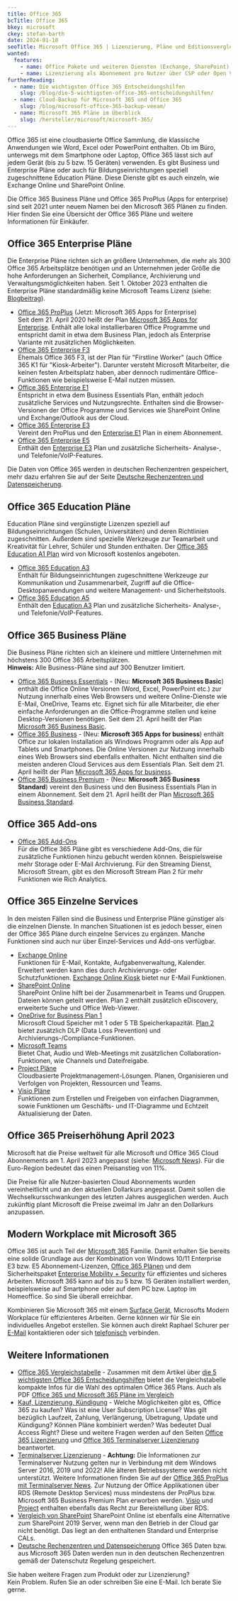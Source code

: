 ```yaml
---
title: Office 365
bcTitle: Office 365
bkey: microsoft
ckey: stefan-barth
date: 2024-01-10
seoTitle: Microsoft Office 365 | Lizenzierung, Pläne und Editionsvergleich
wanted:
  features:
    - name: Office Pakete und weiteren Diensten (Exchange, SharePoint) aus der Microsoft Office 365 Cloud
    - name: Lizenzierung als Abonnement pro Nutzer über CSP oder Open Value
furtherReading:
  - name: Die wichtigsten Office 365 Entscheidungshilfen
    slug: /blog/die-5-wichtigsten-office-365-entscheidungshilfen/
  - name: Cloud-Backup für Microsoft 365 und Office 365
    slug: /blog/microsoft-office-365-backup-veeam/
  - name: Microsoft 365 Pläne im Überblick
    slug: /hersteller/microsoft/microsoft-365/
---
```




<Intro>

Office 365 ist eine cloudbasierte Office Sammlung, die klassische Anwendungen wie Word, Excel oder PowerPoint enthalten. Ob im Büro, unterwegs mit dem Smartphone oder Laptop, Office 365 lässt sich auf jedem Gerät (bis zu 5 bzw. 15 Geräten) verwenden. Es gibt Business und Enterprise Pläne oder auch für Bildungseinrichtungen speziell zugeschnittene Education Pläne.
Diese Dienste gibt es auch einzeln, wie Exchange Online und SharePoint Online.

Die Office 365 Business Pläne und Office 365 ProPlus (Apps for enterprise) sind seit 2021 unter neuem Namen bei den Microsoft 365 Plänen zu finden.
Hier finden Sie eine Übersicht der Office 365 Pläne und weitere Informationen für Einkäufer.

</Intro>

<TOC />



## Office 365 Enterprise Pläne

Die Enterprise Pläne richten sich an größere Unternehmen, die mehr als 300 Office 365 Arbeitsplätze benötigen und an Unternehmen jeder Größe die hohe Anforderungen an Sicherheit, Compliance, Archivierung und Verwaltungsmöglichkeiten haben.
Seit 1. Oktober 2023 enthalten die Enterprise Pläne standardmäßig keine Microsoft Teams Lizenz (siehe: [Blogbeitrag](/blog/microsoft-teams-nicht-mehr-bestandteil-von-microsoft-365-enterprise/)).

<ArrowList>

- [Office 365 ProPlus](/hersteller/microsoft/microsoft-365/apps-for-enterprise/) (Jetzt: Microsoft 365 Apps for Enterprise)<br />
  Seit dem 21. April 2020 heißt der Plan [Microsoft 365 Apps for Enterprise](/hersteller/microsoft/microsoft-365/apps-for-enterprise/). Enthält alle lokal installierbaren Office Programme und entspricht damit in etwa dem Business Plan, jedoch als Enterprise Variante mit zusätzlichen Möglichkeiten.
- [Office 365 Enterprise F3](/hersteller/microsoft/office-365/enterprise-f3/)<br />
  Ehemals Office 365 F3, ist der Plan für "Firstline Worker" (auch Office 365 K1 für "Kiosk-Arbeiter"). Darunter versteht Microsoft Mitarbeiter, die keinen festen Arbeitsplatz haben, aber dennoch rudimentäre Office-Funktionen wie beispielsweise E-Mail nutzen müssen.
- [Office 365 Enterprise E1](/hersteller/microsoft/office-365/enterprise-e1/)<br />
  Entspricht in etwa dem Business Essentials Plan, enthält jedoch zusätzliche Services und Nutzungsrechte. Enthalten sind die Browser-Versionen der Office Programme und Services wie SharePoint Online und Exchange/Outlook aus der Cloud.
- [Office 365 Enterprise E3](/hersteller/microsoft/office-365/enterprise-e3/)<br />
  Vereint den ProPlus und den [Enterprise E1](/hersteller/microsoft/office-365/enterprise-e1/) Plan in einem Abonnement.
- [Office 365 Enterprise E5](/hersteller/microsoft/office-365/enterprise-e5/)<br />
  Enthält den [Enterprise E3](/hersteller/microsoft/office-365/enterprise-e3/) Plan und zusätzliche Sicherheits- Analyse-, und Telefonie/VoIP-Features.

</ArrowList>

<Info>

Die Daten von Office 365 werden in deutschen Rechenzentren gespeichert, mehr dazu erfahren Sie auf der Seite [Deutsche Rechenzentren und Datenspeicherung](/hersteller/microsoft/microsoft-365/cloud-rechenzentren-deutschland/).

</Info>



## Office 365 Education Pläne

Education Pläne sind vergünstigte Lizenzen speziell auf Bildungseinrichtungen (Schulen, Universitäten) und deren Richtlinien zugeschnitten. Außerdem sind spezielle Werkzeuge zur Teamarbeit und Kreativität für Lehrer, Schüler und Stunden enthalten. Der [Office 365 Education A1 Plan](https://www.microsoft.com/de-de/education/products/office) wird von Microsoft kostenlos angeboten.

<ArrowList>

- [Office 365 Education A3](/hersteller/microsoft/microsoft-365/education-a3/)<br />
  Enthält für Bildungseinrichtungen zugeschnittene Werkzeuge zur Kommunikation und Zusammenarbeit, Zugriff auf die Office-Desktopanwendungen und weitere Management- und Sicherheitstools.
- [Office 365 Education A5](/hersteller/microsoft/microsoft-365/education-a5/)<br />
  Enthält den [Education A3](education-a3/) Plan und zusätzliche Sicherheits- Analyse-, und Telefonie/VoIP-Features.

</ArrowList>

## Office 365 Business Pläne

Die Business Pläne richten sich an kleinere und mittlere Unternehmen mit höchstens 300 Office 365 Arbeitsplätzen.<br />
**Hinweis:** Alle Business-Pläne sind auf 300 Benutzer limitiert.

<ArrowList>

- [Office 365 Business Essentials](/hersteller/microsoft/microsoft-365/business-basic/) - (Neu: **Microsoft 365 Business Basic**) enthält die Office Online Versionen (Word, Excel, PowerPoint etc.) zur Nutzung innerhalb eines Web Browsers und weitere Online-Dienste wie E-Mail, OneDrive, Teams etc. Eignet sich für alle Mitarbeiter, die eher einfache Anforderungen an die Office-Programme stellen und keine Desktop-Versionen benötigen. Seit dem 21. April heißt der Plan [Microsoft 365 Business Basic](/hersteller/microsoft/microsoft-365/business-basic/).
- [Office 365 Business](/hersteller/microsoft/microsoft-365/apps-for-business/) - (Neu: **Microsoft 365 Apps for business**) enthält Office zur lokalen Installation als Windows Programm oder als App auf Tablets und Smartphones. Die Online Versionen zur Nutzung innerhalb eines Web Browsers sind ebenfalls enthalten. Nicht enthalten sind die meisten anderen Cloud Services aus dem Essentials Plan. Seit dem 21. April heißt der Plan [Microsoft 365 Apps for business](/hersteller/microsoft/microsoft-365/apps-for-business/).
- [Office 365 Business Premium](/hersteller/microsoft/microsoft-365/business-standard/)  - (Neu: **Microsoft 365 Business Standard**) vereint den Business und den Business Essentials Plan in einem Abonnement. Seit dem 21. April heißt der Plan [Microsoft 365 Business Standard](/hersteller/microsoft/microsoft-365/business-standard/).

</ArrowList>

## Office 365 Add-ons

<ArrowList>

- [Office 365 Add-Ons](/hersteller/microsoft/office-365/add-ons/)<br />
  Für die Office 365 Pläne gibt es verschiedene Add-Ons, die für zusätzliche Funktionen hinzu gebucht werden können. Beispielsweise mehr Storage oder E-Mail Archivierung. Für den Streaming Dienst, Microsoft Stream, gibt es den Microsoft Stream Plan 2 für mehr Funktionen wie Rich Analytics.

</ArrowList>

## Office 365 Einzelne Services

In den meisten Fällen sind die Business und Enterprise Pläne günstiger als die einzelnen Dienste. In manchen Situationen ist es jedoch besser, einen der Office 365 Pläne durch einzelne Services zu ergänzen. Manche Funktionen sind auch nur über Einzel-Services und Add-ons verfügbar.

<ArrowList>

- [Exchange Online](/hersteller/microsoft/exchange/)<br />
  Funktionen für E-Mail, Kontakte, Aufgabenverwaltung, Kalender. Erweitert werden kann dies durch Archivierungs- oder Schutzfunktionen. [Exchange Online Kiosk](/hersteller/microsoft/exchange/online-kiosk/) bietet nur E-Mail Funktionen.
- [SharePoint Online](/hersteller/microsoft/sharepoint/)<br />
  SharePoint Online hilft bei der Zusammenarbeit in Teams und Gruppen. Dateien können geteilt werden. Plan 2 enthält zusätzlich eDiscovery, erweiterte Suche und Office Web-Viewer.
- [OneDrive for Business Plan 1](/hersteller/microsoft/microsoft-365/onedrive-for-business-plan-1/)<br />
  Microsoft Cloud Speicher mit 1 oder 5 TB Speicherkapazität. [Plan 2](/hersteller/microsoft/microsoft-365/onedrive-for-business-plan-2/) bietet zusätzlich DLP (Data Loss Prevention) und Archivierungs-/Compliance-Funktionen.
- [Microsoft Teams](/hersteller/microsoft/teams/)<br />
  Bietet Chat, Audio und Web-Meetings mit zusätzlichen Collaboration-Funktionen, wie Channels und Dateifreigabe.
- [Project Pläne](/hersteller/microsoft/project/)<br />
  Cloudbasierte Projektmanagement-Lösungen. Planen, Organisieren und Verfolgen von Projekten, Ressourcen und Teams.
- [Visio Pläne](/hersteller/microsoft/visio/)<br />
  Funktionen zum Erstellen und Freigeben von einfachen Diagrammen, sowie Funktionen um Geschäfts- und IT-Diagramme und Echtzeit Aktualisierung der Daten.

</ArrowList>


## Office 365 Preiserhöhung April 2023

Microsoft hat die Preise weltweit für alle Microsoft und Office 365 Cloud Abonnements am 1. April 2023 angepasst (siehe: [Microsoft News](https://news.microsoft.com/europe/2023/01/05/consistent-global-pricing-for-the-microsoft-cloud/)). Für die Euro-Region bedeutet das einen Preisanstieg von 11%.

Die Preise für alle Nutzer-basierten Cloud Abonnements wurden vereinheitlicht und an den aktuellen Dollarkurs angepasst. Damit sollen die Wechselkursschwankungen des letzten Jahres ausgeglichen werden. Auch zukünftig plant Microsoft die Preise zweimal im Jahr an den Dollarkurs anzupassen.


## Modern Workplace mit Microsoft 365

Office 365 ist auch Teil der [Microsoft 365](/hersteller/microsoft/microsoft-365/) Familie. Damit erhalten Sie bereits eine solide Grundlage aus der Kombination von Windows 10/11 Enterprise E3 bzw. E5 Abonnement-Lizenzen, [Office 365 Plänen](/hersteller/microsoft/office-365/) und dem Sicherheitspaket [Enterprise Mobility + Security](/hersteller/microsoft/enterprise-mobility-security/) für effizientes und sicheres Arbeiten. Microsoft 365 kann auf bis zu 5 bzw. 15 Geräten installiert werden, beispielsweise auf Smartphone oder auf dem PC bzw. Laptop im Homeoffice. So sind Sie überall erreichbar.


<Info>

Kombinieren Sie Microsoft 365 mit einem [Surface Gerät](https://surface-world.de), Microsofts Modern Workplace für effizienteres Arbeiten. Gerne können wir für Sie ein individuelles Angebot erstellen. Sie können auch direkt Raphael Schurer per [E-Mail](mailto:raphael.schurer@surface-world.de/) kontaktieren oder sich [telefonisch](tel:+49-7031-209688-1/) verbinden.


</Info>

## Weitere Informationen

<ArrowList>

- [Office 365 Vergleichstabelle](/hersteller/microsoft/office-365/vergleich-aller-office-365-plaene/) - Zusammen mit dem Artikel über [die 5 wichtigsten Office 365 Entscheidungshilfen](/blog/die-5-wichtigsten-office-365-entscheidungshilfen/) bietet die Vergleichstabelle kompakte Infos für die Wahl des optimalen Office 365 Plans. Auch als PDF [Office 365 und Microsoft 365 Pläne im Vergleich](/hersteller/microsoft/microsoft365-office-365-commercial-comparison-details.pdf)
- [Kauf, Lizenzierung, Kündigung](/hersteller/microsoft/office-365/lizenzierung/) - Welche Möglichkeiten gibt es, Office 365 zu kaufen? Was ist eine User Subscription License? Was gilt bezüglich Laufzeit, Zahlung, Verlängerung, Übetragung, Update und Kündigung? Können Pläne kombiniert werden? Was bedeutet Dual Access Right?
 Diese und weitere Fragen werden auf den Seiten [Office 365 Lizenzierung](/hersteller/microsoft/office-365/lizenzierung/) und [Office 365 Terminalserver Lizenzierung](/hersteller/microsoft/office-365/terminalserver-lizenzierung/) beantwortet.
- [Terminalserver Lizenzierung](/hersteller/microsoft/office-365/terminalserver-lizenzierung/) - **Achtung:** Die Informationen zur Terminalserver Nutzung gelten nur in Verbindung mit dem Windows Server 2016, 2019 und 2022! Alle älteren Betriebssysteme werden nicht unterstützt. Weitere Informationen finden Sie auf der [Office 365 ProPlus mit Terminalserver News](/blog/kein-office365-proplus-terminalserver-betrieb-unter-windows-server-2019/). Zur Nutzung der Office Applikationen über RDS (Remote Desktop Services) muss mindestens der ProPlus bzw. Microsoft 365 Business Premium Plan erworben werden. [Visio](/hersteller/microsoft/visio/) und [Project](/hersteller/microsoft/project/) enthalten ebenfalls das Recht zur Bereistellung über RDS.
- [Vergleich von SharePoint](/hersteller/microsoft/sharepoint/vergleich-sharepoint-online-plaene-vs-on-premises-server/) SharePoint Online ist ebenfalls eine Alternative zum SharePoint 2019 Server, wenn man den Betrieb in der Cloud gar nicht benötigt. Das liegt an den enthaltenen Standard und Enterprise CALs.
- [Deutsche Rechenzentren und Datenspeicherung](/hersteller/microsoft/microsoft-365/cloud-rechenzentren-deutschland/) Office 365 Daten bzw. aus Microsoft 365 Daten werden nun in den deutschen Rechenzentren gemäß der Datenschutz Regelung gespeichert.

</ArrowList>


<GetInTouch theme="light">

Sie haben weitere Fragen zum Produkt oder zur Lizenzierung?<br />
Kein Problem. Rufen Sie an oder schreiben Sie eine E-Mail. Ich berate Sie gerne.

</GetInTouch>
